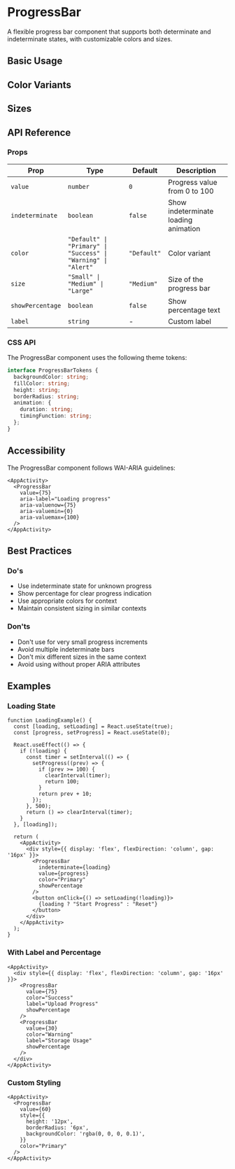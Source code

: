 
<Meta title="Components/Base/ProgressBar" component={ProgressBar} />

# ProgressBar

A flexible progress bar component that supports both determinate and indeterminate states, with customizable colors and sizes.

## Basic Usage

<Canvas>
  <Story name="Basic">
    <AppActivity>
      <div style={{ display: 'flex', flexDirection: 'column', gap: '16px' }}>
        <ProgressBar value={75} />
        <ProgressBar value={50} color="Primary" />
        <ProgressBar indeterminate />
      </div>
    </AppActivity>
  </Story>
</Canvas>

## Color Variants

<Canvas>
  <Story name="Colors">
    <AppActivity>
      <div style={{ display: 'flex', flexDirection: 'column', gap: '16px' }}>
        <ProgressBar value={75} color="Default" />
        <ProgressBar value={75} color="Primary" />
        <ProgressBar value={75} color="Success" />
        <ProgressBar value={75} color="Warning" />
        <ProgressBar value={75} color="Alert" />
      </div>
    </AppActivity>
  </Story>
</Canvas>

## Sizes

<Canvas>
  <Story name="Sizes">
    <AppActivity>
      <div style={{ display: 'flex', flexDirection: 'column', gap: '16px' }}>
        <ProgressBar value={75} size="Small" />
        <ProgressBar value={75} size="Medium" />
        <ProgressBar value={75} size="Large" />
      </div>
    </AppActivity>
  </Story>
</Canvas>

## API Reference

### Props

| Prop | Type | Default | Description |
|------|------|---------|-------------|
| `value` | `number` | `0` | Progress value from 0 to 100 |
| `indeterminate` | `boolean` | `false` | Show indeterminate loading animation |
| `color` | `"Default" \| "Primary" \| "Success" \| "Warning" \| "Alert"` | `"Default"` | Color variant |
| `size` | `"Small" \| "Medium" \| "Large"` | `"Medium"` | Size of the progress bar |
| `showPercentage` | `boolean` | `false` | Show percentage text |
| `label` | `string` | - | Custom label |

### CSS API

The ProgressBar component uses the following theme tokens:

```typescript
interface ProgressBarTokens {
  backgroundColor: string;
  fillColor: string;
  height: string;
  borderRadius: string;
  animation: {
    duration: string;
    timingFunction: string;
  };
}
```

## Accessibility

The ProgressBar component follows WAI-ARIA guidelines:

```tsx live
<AppActivity>
  <ProgressBar
    value={75}
    aria-label="Loading progress"
    aria-valuenow={75}
    aria-valuemin={0}
    aria-valuemax={100}
  />
</AppActivity>
```

## Best Practices

### Do's
- Use indeterminate state for unknown progress
- Show percentage for clear progress indication
- Use appropriate colors for context
- Maintain consistent sizing in similar contexts

### Don'ts
- Don't use for very small progress increments
- Avoid multiple indeterminate bars
- Don't mix different sizes in the same context
- Avoid using without proper ARIA attributes

## Examples

### Loading State

```tsx live
function LoadingExample() {
  const [loading, setLoading] = React.useState(true);
  const [progress, setProgress] = React.useState(0);

  React.useEffect(() => {
    if (!loading) {
      const timer = setInterval(() => {
        setProgress((prev) => {
          if (prev >= 100) {
            clearInterval(timer);
            return 100;
          }
          return prev + 10;
        });
      }, 500);
      return () => clearInterval(timer);
    }
  }, [loading]);

  return (
    <AppActivity>
      <div style={{ display: 'flex', flexDirection: 'column', gap: '16px' }}>
        <ProgressBar
          indeterminate={loading}
          value={progress}
          color="Primary"
          showPercentage
        />
        <button onClick={() => setLoading(!loading)}>
          {loading ? "Start Progress" : "Reset"}
        </button>
      </div>
    </AppActivity>
  );
}
```

### With Label and Percentage

```tsx live
<AppActivity>
  <div style={{ display: 'flex', flexDirection: 'column', gap: '16px' }}>
    <ProgressBar
      value={75}
      color="Success"
      label="Upload Progress"
      showPercentage
    />
    <ProgressBar
      value={30}
      color="Warning"
      label="Storage Usage"
      showPercentage
    />
  </div>
</AppActivity>
```

### Custom Styling

```tsx live
<AppActivity>
  <ProgressBar
    value={60}
    style={{
      height: '12px',
      borderRadius: '6px',
      backgroundColor: 'rgba(0, 0, 0, 0.1)',
    }}
    color="Primary"
  />
</AppActivity>
``` 